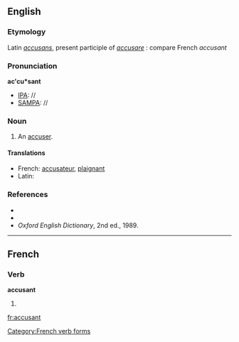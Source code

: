 ==English==

===Etymology===
Latin ''[[accusans]]'', present participle of ''[[accusare]]''  : compare French ''accusant''

===Pronunciation===
'''ac'cu*sant'''
*[[IPA]]: //
*[[SAMPA]]: //

===Noun===
{{en-noun}}

# {{obsolete}} An [[accuser]].

====Translations====
* French: [[accusateur]], [[plaignant]]
* Latin: {{t-|la|accusans}}

===References===
*{{R:Webster 1828}}
*{{R:Webster 1913}}
*''Oxford English Dictionary'', 2nd ed., 1989.

----

==French==

===Verb===
'''accusant'''

#{{form of|Present participle|accuser}}

[[Category:French verb forms]]

[[fr:accusant]]
